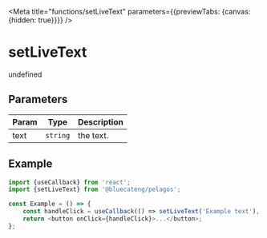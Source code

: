 <!-- DO NOT EDIT, generated from setLiveText.js -->


<Meta title="functions/setLiveText" parameters={{previewTabs: {canvas: {hidden: true}}}} />

# setLiveText

undefined

## Parameters

| Param | Type     | Description |
| ----- | -------- | ----------- |
| text  | `string` | the text.   |

## Example

```js
import {useCallback} from 'react';
import {setLiveText} from '@bluecateng/pelagos';

const Example = () => {
	const handleClick = useCallback(() => setLiveText('Example text'), []);
	return <button onClick={handleClick}>...</button>;
};
```

